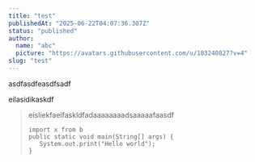 ```yaml
---
title: "test"
publishedAt: "2025-06-22T04:07:36.307Z"
status: "published"
author:
  name: "abc"
  picture: "https://avatars.githubusercontent.com/u/103240827?v=4"
slug: "test"
---
```


asdfasdfeasdfsadf

eilasidikaskdf

> eisliekfaeifaskldfadaaaaaaaadsaaaaafaasdf
>
> ```
> import x from b
> public static void main(String[] args) {
>    System.out.print("Hello world");
> }
> ```